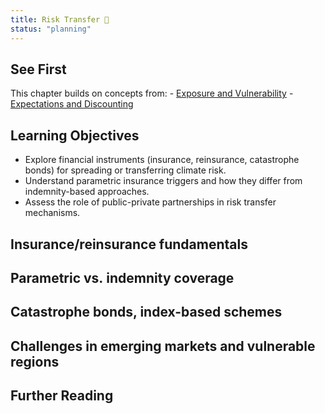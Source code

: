 ```yaml
---
title: Risk Transfer 🚧
status: "planning"
---
```


## See First {.unnumbered}

This chapter builds on concepts from:
- [Exposure and Vulnerability](/chapters/risk/exposure-vulnerability.qmd)
- [Expectations and Discounting](/chapters/risk/expectations-cost-benefit.qmd)

## Learning Objectives {.unnumbered}

- Explore financial instruments (insurance, reinsurance, catastrophe bonds) for spreading or transferring climate risk.
- Understand parametric insurance triggers and how they differ from indemnity-based approaches.
- Assess the role of public-private partnerships in risk transfer mechanisms.

## Insurance/reinsurance fundamentals

## Parametric vs. indemnity coverage

## Catastrophe bonds, index-based schemes

## Challenges in emerging markets and vulnerable regions

## Further Reading {.unnumbered}
